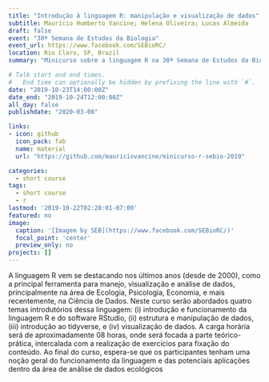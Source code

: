 ```yaml
---
title: "Introdução à linguagem R: manipulação e visualização de dados"
subtitle: Maurício Humberto Vancine; Helena Oliveira; Lucas Almeida
draft: false
event: "30ª Semana de Estudos da Biologia"
event_url: https://www.facebook.com/SEBioRC/
location: Rio Claro, SP, Brazil
summary: "Minicurso sobre a linguagem R na 30ª Semana de Estudos da Biologia"

# Talk start and end times.
#   End time can optionally be hidden by prefixing the line with `#`.
date: "2019-10-23T14:00:00Z"
date_end: "2019-10-24T12:00:00Z"
all_day: false
publishdate: "2020-03-08"

links:
- icon: github
  icon_pack: fab
  name: material
  url: "https://github.com/mauriciovancine/minicurso-r-sebio-2019"

categories:
  - short course
tags:
  - short course
  - r
lastmod: '2019-10-22T02:20:01-07:00'
featured: no
image:
  caption: '[Imagem by SEB](https://www.facebook.com/SEBioRC/)'
  focal_point: 'center'
  preview_only: no
projects: []
---
```


A linguagem R vem se destacando nos últimos anos (desde de 2000), como a principal ferramenta para manejo, visualização e análise de dados, principalmente na área de Ecologia, Psicologia, Economia, e mais recentemente, na Ciência de Dados. Neste curso serão abordados quatro temas introdutórios dessa linguagem: (i) introdução e funcionamento da linguagem R e do software RStudio, (ii) estrutura e manipulação de dados, (iii) introdução ao tidyverse, e (iv) visualização de dados. A carga horária será de aproximadamente 08 horas, onde será focada a parte teórico-prática, intercalada com a realização de exercícios para fixação do conteúdo. Ao final do curso, espera-se que os participantes tenham uma noção geral do funcionamento da linguagem e das potenciais aplicações dentro da área de análise de dados ecológicos